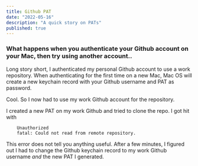 ```yaml
---
title: Github PAT
date: "2022-05-16"
description: "A quick story on PATs"
published: true
---
```


### What happens when you authenticate your Github account on your Mac, then try using another account..

Long story short, I authenticated my personal Github account to use a work repository. When authenticating for the first time on a new Mac, Mac OS will create a new keychain record with your Github username and PAT as password.

Cool. So I now had to use my work Github account for the repository.

I created a new PAT on my work Github and tried to clone the repo. I got hit with
```
    Unauthorized  
    fatal: Could not read from remote repository.
```  

This error does not tell you anything useful. After a few minutes, I figured out I had to change the Github keychain record to my work Github username *and* the new PAT I generated. 


